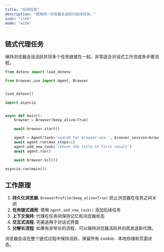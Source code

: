 ```yaml
---
title: "后续任务"
description: "使用同一浏览器会话执行后续任务。"
icon: "link"
mode: "wide"
---
```


## 链式代理任务

保持浏览器会话活跃并将多个任务链接在一起。非常适合对话式工作流或多步骤流程。

```python
from dotenv import load_dotenv

from browser_use import Agent, Browser


load_dotenv()

import asyncio


async def main():
	browser = Browser(keep_alive=True)

	await browser.start()

	agent = Agent(task='search for browser-use.', browser_session=browser)
	await agent.run(max_steps=2)
	agent.add_new_task('return the title of first result')
	await agent.run()

	await browser.kill()

asyncio.run(main())
```

## 工作原理

1. **持久化浏览器**: `BrowserProfile(keep_alive=True)` 防止浏览器在任务之间关闭
2. **任务链式调用**: 使用 `agent.add_new_task()` 添加后续任务
3. **上下文保持**: 代理在任务间保持记忆和浏览器状态
4. **交互式流程**: 完美适用于对话式界面
5. **分解长流程**: 如果有非常长的流程，可以保持浏览器活跃并向其发送新代理。

<Note>
浏览器会话在整个链式过程中保持活跃，保留所有 cookie、本地存储和页面状态。
</Note>
